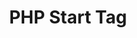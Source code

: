 ---
id: "q_php_easy_004"
questionType: "MULTIPLE_CHOICE"
title: "PHP Start Tag"
description: "Which tag is used to start PHP code?"
difficulty: "EASY"
category: "PHP"
options:
  - "<script>"
  - "<?php"
  - "<php>"
  - "<?="
correctAnswer: 1
---